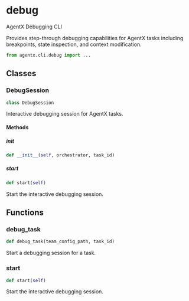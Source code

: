 # debug

AgentX Debugging CLI

Provides step-through debugging capabilities for AgentX tasks including breakpoints, state inspection, and context modification.

```python
from agentx.cli.debug import ...
```

## Classes

### DebugSession

```python
class DebugSession
```

Interactive debugging session for AgentX tasks.

#### Methods

##### __init__

```python
def __init__(self, orchestrator, task_id)
```


##### start

```python
def start(self)
```

Start the interactive debugging session.



## Functions

### debug_task

```python
def debug_task(team_config_path, task_id)
```

Start a debugging session for a task.


### start

```python
def start(self)
```

Start the interactive debugging session.

